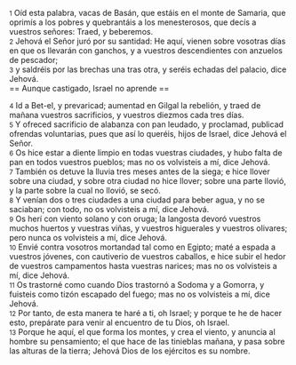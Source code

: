 {{anchor|1}} <small>1</small> Oíd esta palabra, vacas de Basán, que estáis en el monte de Samaria, que oprimís a los pobres y quebrantáis a los menesterosos, que decís a vuestros señores: Traed, y beberemos.<br>
{{anchor|2}} <small>2</small> Jehová el Señor juró por su santidad: He aquí, vienen sobre vosotras días en que os llevarán con ganchos, y a vuestros descendientes con anzuelos de pescador;<br>
{{anchor|3}} <small>3</small> y saldréis por las brechas una tras otra, y seréis echadas del palacio, dice Jehová.<br>
== Aunque castigado, Israel no aprende ==

{{anchor|4}} <small>4</small> Id a Bet-el, y prevaricad; aumentad en Gilgal la rebelión, y traed de mañana vuestros sacrificios, y vuestros diezmos cada tres días.<br>
{{anchor|5}} <small>5</small> Y ofreced sacrificio de alabanza con pan leudado, y proclamad, publicad ofrendas voluntarias, pues que así lo queréis, hijos de Israel, dice Jehová el Señor.<br>
{{anchor|6}} <small>6</small> Os hice estar a diente limpio en todas vuestras ciudades, y hubo falta de pan en todos vuestros pueblos; mas no os volvisteis a mí, dice Jehová.<br>
{{anchor|7}} <small>7</small> También os detuve la lluvia tres meses antes de la siega; e hice llover sobre una ciudad, y sobre otra ciudad no hice llover; sobre una parte llovió, y la parte sobre la cual no llovió, se secó.<br>
{{anchor|8}} <small>8</small> Y venían dos o tres ciudades a una ciudad para beber agua, y no se saciaban; con todo, no os volvisteis a mí, dice Jehová.<br>
{{anchor|9}} <small>9</small> Os herí con viento solano y con oruga; la langosta devoró vuestros muchos huertos y vuestras viñas, y vuestros higuerales y vuestros olivares; pero nunca os volvisteis a mí, dice Jehová.<br>
{{anchor|10}} <small>10</small> Envié contra vosotros mortandad tal como en Egipto; maté a espada a vuestros jóvenes, con cautiverio de vuestros caballos, e hice subir el hedor de vuestros campamentos hasta vuestras narices; mas no os volvisteis a mí, dice Jehová.<br>
{{anchor|11}} <small>11</small> Os trastorné como cuando Dios trastornó a Sodoma y a Gomorra, y fuisteis como tizón escapado del fuego; mas no os volvisteis a mí, dice Jehová.<br>
{{anchor|12}} <small>12</small> Por tanto, de esta manera te haré a ti, oh Israel; y porque te he de hacer esto, prepárate para venir al encuentro de tu Dios, oh Israel.<br>
{{anchor|13}} <small>13</small> Porque he aquí, el que forma los montes, y crea el viento, y anuncia al hombre su pensamiento; el que hace de las tinieblas mañana, y pasa sobre las alturas de la tierra; Jehová Dios de los ejércitos es su nombre.<br>
